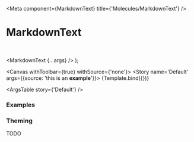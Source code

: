 

<Meta
  component={MarkdownText}
  title={'Molecules/MarkdownText'}
/>

# MarkdownText

<br/>

  <MarkdownText {...args} />
);

<Canvas withToolbar={true} withSource={'none'}>
  <Story name='Default' args={{source: 'this is an **example**'}}>
    {Template.bind({})}
  </Story>
</Canvas>

<ArgsTable story={'Default'} />

### Examples

<Canvas>
  <Story name='Simple'>
    <MarkdownText source={'this is an **example**'} />
  </Story>
</Canvas>

<Canvas>
  <Story name='With newlines'>
    <MarkdownText source={'hello\n\nworld'} />
  </Story>
</Canvas>

### Theming

TODO

